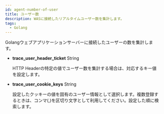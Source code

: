```yaml
---
id: agent-number-of-user
title: ユーザー数
description: WASに接続したリアルタイムユーザー数を集計します。
tags:
  - Golang
---
```


Golangウェブアプリケーションサーバーに接続したユーザーの数を集計します。

-   **trace_user_header_ticket** <span class='type'>String</span>

    HTTP Headerの特定の値でユーザー数を集計する場合は、対応するキー値を設定します。

-   **trace_user_cookie_keys** <span class='type'>String</span>

    設定したクッキーの値を固有のユーザー情報として選択します。複数登録するときは、コンマ(,)を区切り文字として利用してください。設定した順に検索します。

